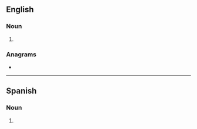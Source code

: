 ==English==

===Noun===
{{head|en|noun plural form}}

# {{plural of|hoya|lang=en}}

===Anagrams===
* {{anagrams|en|a=ahosy|ahoys}}

----

==Spanish==

===Noun===
{{head|es|noun form}}

# {{plural of|hoya|lang=es}}